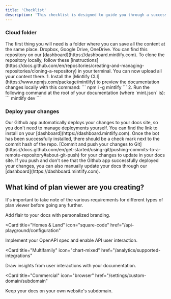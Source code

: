 ```yaml
---
title: 'Checklist'
description: 'This checklist is designed to guide you through a successful Planpoint launch, from planning and preparation to execution and post-launch tips.'
---
```


### Cloud folder

<AccordionGroup>
  <Accordion icon="cloud" title="Example apps">
    The first thing you will need is a folder where you can save all the content at the same place. Dropbox, Google Drive, OneDrive. You can find this repository on our
    [dashboard](https://dashboard.mintlify.com). To clone the repository
    locally, follow these
    [instructions](https://docs.github.com/en/repositories/creating-and-managing-repositories/cloning-a-repository)
    in your terminal.
  </Accordion>
  <Accordion icon="folder" title="Organize everything">
    You can now upload all your content there. 1. Install the
    [Mintlify CLI](https://www.npmjs.com/package/mintlify) to preview the
    documentation changes locally with this command: ``` npm i -g mintlify ```
    2. Run the following command at the root of your documentation (where
    `mint.json` is): ``` mintlify dev ```
  </Accordion>
</AccordionGroup>

### Deploy your changes

<AccordionGroup>

<Accordion icon="message-bot" title="Install our Github app">
  Our Github app automatically deploys your changes to your docs site, so you
  don't need to manage deployments yourself. You can find the link to install on
  your [dashboard](https://dashboard.mintlify.com). Once the bot has been
  successfully installed, there should be a check mark next to the commit hash
  of the repo.
</Accordion>
<Accordion icon="rocket" title="Push your changes">
  [Commit and push your changes to
  Git](https://docs.github.com/en/get-started/using-git/pushing-commits-to-a-remote-repository#about-git-push)
  for your changes to update in your docs site. If you push and don't see that
  the Github app successfully deployed your changes, you can also manually
  update your docs through our [dashboard](https://dashboard.mintlify.com).
</Accordion>

</AccordionGroup>

## What kind of plan viewer are you creating?

It's important to take note of the various requirements for different types of plan viewer before going any further.

<CardGroup>

<Card title="Condos & new appartments" icon="paintbrush" href="/settings/global">
  Add flair to your docs with personalized branding.
</Card>

<Card
  title="Homes & Land"
  icon="square-code"
  href="/api-playground/configuration"
>
  Implement your OpenAPI spec and enable API user interaction.
</Card>

<Card
  title="Multifamily"
  icon="chart-mixed"
  href="/analytics/supported-integrations"
>
  Draw insights from user interactions with your documentation.
</Card>

<Card
  title="Commercial"
  icon="browser"
  href="/settings/custom-domain/subdomain"
>
  Keep your docs on your own website's subdomain.
</Card>

</CardGroup>
